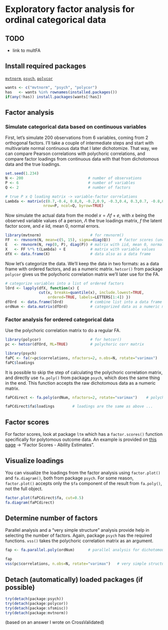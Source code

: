 Exploratory factor analysis for ordinal categorical data
=========================

TODO
-------------------------

 - link to multFA

Install required packages
-------------------------

[`mvtnorm`](http://cran.r-project.org/package=mvtnorm), [`psych`](http://cran.r-project.org/package=psych), [`polycor`](http://cran.r-project.org/package=polycor)

```r
wants <- c("mvtnorm", "psych", "polycor")
has   <- wants %in% rownames(installed.packages())
if(any(!has)) install.packages(wants[!has])
```

Factor analysis
-------------------------

### Simulate categorical data based on continuous variables

First, let's simulate 200 observations from 6 variables, coming from 2 orthogonal factors. I'll take a couple of intermediate steps and start with multivariate normal continuous data that I later dichotomize. That way, we can compare Pearson correlations with polychoric correlations, and compare factor loadings from continuous data with that from dichotomous data and the true loadings.

```r
set.seed(1.234)
N <- 200                             # number of observations
P <- 6                               # number of variables
Q <- 2                               # number of factors

# true P x Q loading matrix -> variable-factor correlations
Lambda <- matrix(c(0.7,-0.4, 0.8,0, -0.2,0.9, -0.3,0.4, 0.3,0.7, -0.8,0.1),
                 nrow=P, ncol=Q, byrow=TRUE)
```

Now simulate the actual data from the model $x = \Lambda f + e$, with $x$ being the observed variable values of a person, $\Lambda$ the true loadings matrix, $f$ the latent factor score, and $e$ iid, mean 0, normal errors.

```r
library(mvtnorm)                      # for rmvnorm()
FF  <- rmvnorm(N, mean=c(5, 15), sigma=diag(Q))    # factor scores (uncorrelated factors)
E   <- rmvnorm(N, rep(0, P), diag(P)) # matrix with iid, mean 0, normal errors
X   <- FF %*% t(Lambda) + E           # matrix with variable values
dfX <- data.frame(X)                  # data also as a data frame
```

Now let's categorize the data. We'll keep the data in two formats: as a data frame with ordered factors, and as a numeric matrix. `hetcor()` from package `polycor` gives us the polychoric correlation matrix we'll later use for the FA.

```r
# categorize variables into a list of ordered factors
lOrd <- lapply(dfX, function(x) {
               cut(x, breaks=quantile(x), include.lowest=TRUE,
                   ordered=TRUE, labels=LETTERS[1:4]) })
dfOrd  <- data.frame(lOrd)            # combine list into a data frame
ordNum <- data.matrix(dfOrd)          # categorized data as a numeric matrix
```

### Factor analysis for ordered categorical data

Use the polychoric correlation matrix to do a regular FA.

```r
library(polycor)                      # for hetcor()
pc <- hetcor(dfOrd, ML=TRUE)          # polychoric corr matrix
```

```r
library(psych)
faPC <- fa(r=pc$correlations, nfactors=2, n.obs=N, rotate="varimax")
faPC$loadings
```

It is possible to skip the step of calculating the polychoric correlation matrix, and directly use `fa.poly()` from package `psych`, which does the same thing in the end. This function accepts the raw dichotomous data as a numeric matrix.

```r
faPCdirect <- fa.poly(ordNum, nfactors=2, rotate="varimax")    # polychoric FA
```

```r
faPCdirect$fa$loadings        # loadings are the same as above ...
```

Factor scores
-------------------------

For factor scores, look at package `ltm` which has a `factor.scores()` function specifically for polytomous outcome data. An example is provided on [this page](http://eur.academia.edu/DimitrisRizopoulos/Teaching) -> "Factor Scores - Ability Estimates".

Visualize loadings
-------------------------

You can visualize the loadings from the factor analysis using `factor.plot()` and `fa.diagram()`, both from package `psych`. For some reason, `factor.plot()` accepts only the `$fa` component of the result from `fa.poly()`, not the full object.

```r
factor.plot(faPCdirect$fa, cut=0.5)
fa.diagram(faPCdirect)
```

Determine number of factors
-------------------------

Parallel analysis and a "very simple structure" analysis provide help in selecting the number of factors. Again, package `psych` has the required functions. `vss()` takes the polychoric correlation matrix as an argument.

```r
fap <- fa.parallel.poly(ordNum)      # parallel analysis for dichotomous data
```

```r
fap
vss(pc$correlations, n.obs=N, rotate="varimax")   # very simple structure
```

Detach (automatically) loaded packages (if possible)
-------------------------

```r
try(detach(package:psych))
try(detach(package:polycor))
try(detach(package:sfsmisc))
try(detach(package:mvtnorm))
```

(based on an answer I wrote on CrossValidated)
